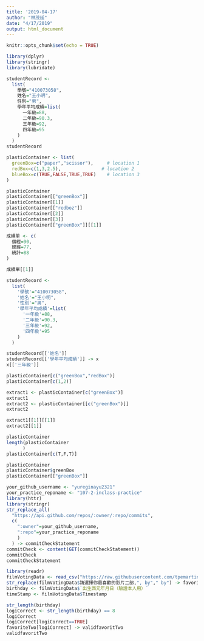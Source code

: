 ```yaml
---
title: '2019-04-17'
author: "林茂廷"
date: "4/17/2019"
output: html_document
---
```


```r
knitr::opts_chunk$set(echo = TRUE)
```

```r
library(dplyr)
library(stringr)
library(lubridate)
```
```r
studentRecord <-
  list(
    學號="410073058",
    姓名="王小明",
    性別="男",
    學年平均成績=list(
      一年級=88,
      二年級=90.3,
      三年級=92,
      四年級=95
    )
  )
studentRecord
```
```r
plasticContainer <- list(
  greenBox=c("paper","scissor"),     # location 1
  redBox=c(1,3,2.5),               # location 2
  blueBox=c(TRUE,FALSE,TRUE,TRUE)    # location 3
)
```

```r
plasticContainer
plasticContainer[["greenBox"]] 
plasticContainer[[1]]
plasticContainer[["redboz"]]
plasticContainer[[2]]
plasticContainer[[3]]
plasticContainer[["greenBox"]][[1]]
```
```r
成績單 <- c(
  個經=90,
  總經=77,
  統計=88
)

成績單[[1]]


```
```r
studentRecord <-
  list(
    '學號'="410073058",
    '姓名'="王小明",
    '性別'="男",
    '學年平均成績'=list(
      '一年級'=88,
      '二年級'=90.3,
      '三年級'=92,
      '四年級'=95
    )
  )

studentRecord[['姓名']]
studentRecord[['學年平均成績']] -> x
x[['三年級']]
```

```r
plasticContainer[c("greenBox","redBox")] 
plasticContainer[c(1,2)]

extract1 <- plasticContainer[c("greenBox")]
extract1
extract2 <- plasticContainer[[c("greenBox")]]
extract2
```

```r
extract1[[1]][[1]]
extract2[[1]]
```

```r
plasticContainer
length(plasticContainer
      )
plasticContainer[c(T,F,T)]

```
```r
plasticContainer
plasticContainer$greenBox
plasticContainer[["greenBox"]]
```

```r
your_github_username <- "yureginayu2321"
your_practice_reponame <- "107-2-inclass-practice"
library(httr)
library(stringr)
str_replace_all(
  "https://api.github.com/repos/:owner/:repo/commits",
  c(
    ":owner"=your_github_username,
    ":repo"=your_practice_reponame
    )
  ) -> commitCheckStatement
commitCheck <- content(GET(commitCheckStatement))
commitCheck
commitCheckStatement
```
```r
library(readr)
filmVotingData <- read_csv("https://raw.githubusercontent.com/tpemartin/github-data/master/podcastcompetition3.csv")
str_replace(filmVotingData$請選擇你最喜歡的影片二部,", by"," by") -> favoriteTwo
birthday <- filmVotingData$`出生西元年月日（驗證本人用）`
timeStamp <- filmVotingData$Timestamp
```
```r
str_length(birthday)
logiCorrect <- str_length(birthday) == 8
logiCorrect
logiCorrect[logiCorrect==TRUE]
favoriteTwo[logiCorrect] -> validfavoritTwo
validfavoritTwo
```

